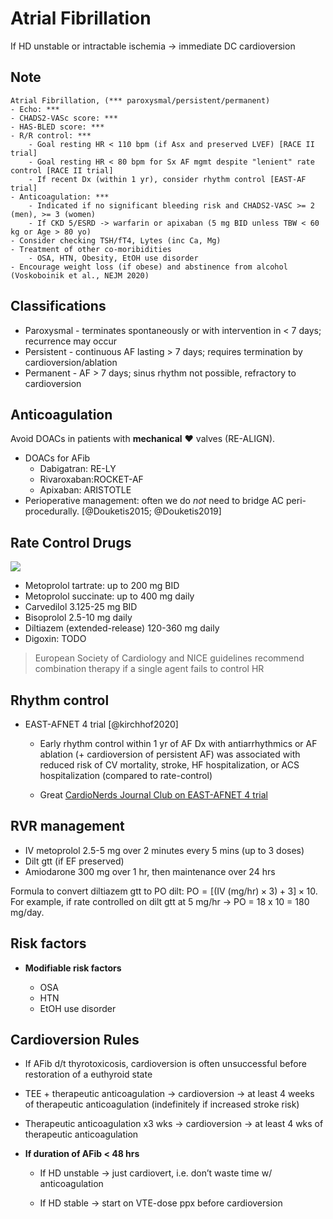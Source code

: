 # Atrial Fibrillation {#sec-afib}

::: callout-important
If HD unstable or intractable ischemia → immediate DC cardioversion
:::

## Note

``` text
Atrial Fibrillation, (*** paroxysmal/persistent/permanent)
- Echo: ***
- CHADS2-VASc score: ***
- HAS-BLED score: ***
- R/R control: ***
    - Goal resting HR < 110 bpm (if Asx and preserved LVEF) [RACE II trial]
    - Goal resting HR < 80 bpm for Sx AF mgmt despite "lenient" rate control [RACE II trial]
    - If recent Dx (within 1 yr), consider rhythm control [EAST-AF trial]
- Anticoagulation: ***
    - Indicated if no significant bleeding risk and CHADS2-VASC >= 2 (men), >= 3 (women)
    - If CKD 5/ESRD -> warfarin or apixaban (5 mg BID unless TBW < 60 kg or Age > 80 yo)
- Consider checking TSH/fT4, Lytes (inc Ca, Mg)
- Treatment of other co-moribidities
    - OSA, HTN, Obesity, EtOH use disorder
- Encourage weight loss (if obese) and abstinence from alcohol (Voskoboinik et al., NEJM 2020)
```

## Classifications

-   Paroxysmal - terminates spontaneously or with intervention in \< 7 days; recurrence may occur
-   Persistent - continuous AF lasting \> 7 days; requires termination by cardioversion/ablation
-   Permanent - AF \> 7 days; sinus rhythm not possible, refractory to cardioversion

## Anticoagulation

::: callout-warning
Avoid DOACs in patients with **mechanical** ❤️ valves (RE-ALIGN).
:::

-   DOACs for AFib
    -   Dabigatran: RE-LY
    -   Rivaroxaban:ROCKET-AF
    -   Apixaban: ARISTOTLE
-   Perioperative management: often we do *not* need to bridge AC peri-procedurally. [@Douketis2015; @Douketis2019]

## Rate Control Drugs

![](images/afib-rate-ctrl.png)

-   Metoprolol tartrate: up to 200 mg BID
-   Metoprolol succinate: up to 400 mg daily
-   Carvedilol 3.125-25 mg BID
-   Bisoprolol 2.5-10 mg daily
-   Diltiazem (extended-release) 120-360 mg daily
-   Digoxin: TODO

> European Society of Cardiology and NICE guidelines recommend combination therapy if a single agent fails to control HR

## Rhythm control

-   EAST-AFNET 4 trial [@kirchhof2020]

    -   Early rhythm control within 1 yr of AF Dx with antiarrhythmics or AF ablation (+ cardioversion of persistent AF) was associated with reduced risk of CV mortality, stroke, HF hospitalization, or ACS hospitalization (compared to rate-control)

    -   Great [CardioNerds Journal Club on EAST-AFNET 4 trial](https://www.cardionerds.com/cardsjc-east-afnet4-trial/)

## RVR management

-   IV metoprolol 2.5-5 mg over 2 minutes every 5 mins (up to 3 doses)
-   Dilt gtt (if EF preserved)
-   Amiodarone 300 mg over 1 hr, then maintenance over 24 hrs

Formula to convert diltiazem gtt to PO dilt: $\text{PO} = [(\text{IV (mg/hr)} \times 3) + 3] \times 10$. For example, if rate controlled on dilt gtt at 5 mg/hr → PO = 18 x 10 = 180 mg/day.

## Risk factors

-   **Modifiable risk factors**

    -   OSA
    -   HTN
    -   EtOH use disorder

## Cardioversion Rules

-   If AFib d/t thyrotoxicosis, cardioversion is often unsuccessful before restoration of a euthyroid state

-   TEE + therapeutic anticoagulation → cardioversion → at least 4 weeks of therapeutic anticoagulation (indefinitely if increased stroke risk)

-   Therapeutic anticoagulation x3 wks → cardioversion → at least 4 wks of therapeutic anticoagulation

-   **If duration of AFib \< 48 hrs**

    -   If HD unstable → just cardiovert, i.e. don't waste time w/ anticoagulation

    -   If HD stable → start on VTE-dose ppx before cardioversion
